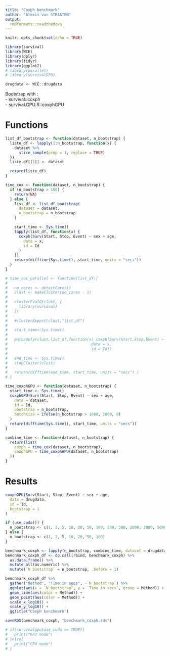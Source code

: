 ```yaml
---
title: "Coxph benchmark"
author: "Alexis van STRAATEN"
output:
  rmdformats::readthedown
---
```


```r
knitr::opts_chunk$set(echo = TRUE)
```

```r
library(survival)
library(WCE)
library(dplyr)
library(tidyr)
library(ggplot2)
# library(parallel)
# library(survivalGPU)
```


```r
drugdata <- WCE::drugdata
```

Bootstrap with :  
- survival::coxph  
- survival.GPU.R::coxphGPU


# Functions

```r
list_df_bootstrap <- function(dataset, n_bootstrap) {
  liste_df <- lapply(1:n_bootstrap, function(x) {
    dataset %>%
      slice_sample(prop = 1, replace = TRUE)
  })
  liste_df[[1]] <- dataset

  return(liste_df)
}
```


```r
time_cox <- function(dataset, n_bootstrap) {
  if (n_bootstrap > 100) {
    return(NA)
  } else {
    list_df <- list_df_bootstrap(
      dataset = dataset,
      n_bootstrap = n_bootstrap
    )

    start_time <- Sys.time()
    lapply(list_df, function(x) {
      coxph(Surv(Start, Stop, Event) ~ sex + age,
        data = x,
        id = Id
      )
    })
    return(difftime(Sys.time(), start_time, units = "secs"))
  }
}
```


```r
# time_cox_parallel <- function(list_df){
#
#   no_cores <- detectCores()
#   clust <- makeCluster(no_cores - 1)
#
#   clusterEvalQ(clust, {
#     library(survival)
#   })
#
#   #clusterExport(clust,"list_df")
#
#   start_time<-Sys.time()
#
#   parLapply(clust,list_df,function(x) coxph(Surv(Start,Stop,Event) ~ sex + age,
#                                     data = x,
#                                     id = Id))
#
#   end_time <- Sys.time()
#   stopCluster(clust)
#
#   return(difftime(end_time, start_time, units = "secs") )
# }
```


```r
time_coxphGPU <- function(dataset, n_bootstrap) {
  start_time <- Sys.time()
  coxphGPU(Surv(Start, Stop, Event) ~ sex + age,
    data = dataset,
    id = Id,
    bootstrap = n_bootstrap,
    batchsize = ifelse(n_bootstrap > 1000, 1000, 0)
  )
  return(difftime(Sys.time(), start_time, units = "secs"))
}
```


```r
combine_time <- function(dataset, n_bootstrap) {
  return(list(
    coxph = time_cox(dataset, n_bootstrap),
    coxphGPU = time_coxphGPU(dataset, n_bootstrap)
  ))
}
```


# Results

```r
coxphGPU(Surv(Start, Stop, Event) ~ sex + age,
  data = drugdata,
  id = Id,
  bootstrap = 1
)
```


```r
if (use_cuda()) {
  n_bootstrap <- c(1, 2, 5, 10, 20, 50, 100, 200, 500, 1000, 2000, 5000, 10000, 20000, 50000)
} else {
  n_bootstrap <- c(1, 2, 5, 10, 20, 50, 100)
}

benchmark_coxph <- lapply(n_bootstrap, combine_time, dataset = drugdata)
benchmark_coxph_df <- do.call(rbind, benchmark_coxph) %>%
  as.data.frame() %>%
  mutate_all(as.numeric) %>%
  mutate(`N bootstrap` = n_bootstrap, .before = 1)
```


```r
benchmark_coxph_df %>%
  gather("Method", "Time in secs", -`N bootstrap`) %>%
  ggplot(aes(x = `N bootstrap`, y = `Time in secs`, group = Method)) +
  geom_line(aes(color = Method)) +
  geom_point(aes(color = Method)) +
  scale_x_log10() +
  scale_y_log10() +
  ggtitle("Coxph benchmark")
```


```r
saveRDS(benchmark_coxph, "benchmark_coxph.rds")
```


```r
# if(survivalgpu$use_cuda == TRUE){
#   print("GPU mode")
# }else{
#   print("CPU mode")
# }
```
